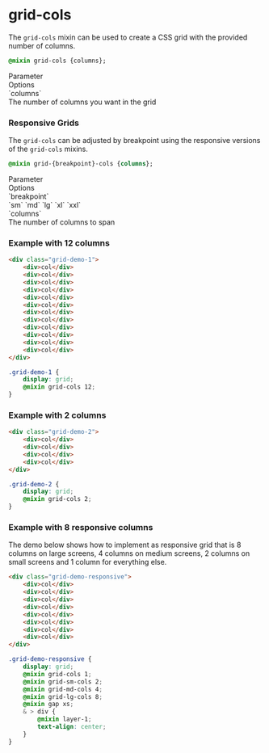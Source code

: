 
<Meta title="Synergy Design System/Developer Docs/Mixins/Grid/grid-cols"/>

# grid-cols

The `grid-cols` mixin can be used to create a CSS grid with the provided number of columns. 

```css
@mixin grid-cols {columns};
```

<div className="table margin-bottom">
    <div>
        <div>Parameter</div>
        <div>Options</div>
    </div>
    <div>
        <div>`columns`</div>
        <div>The number of columns you want in the grid</div>
    </div>
</div>

### Responsive Grids

The `grid-cols` can be adjusted by breakpoint using the responsive versions of the `grid-cols` mixins.

```css
@mixin grid-{breakpoint}-cols {columns};
```

<div className="table margin-bottom">
    <div>
        <div>Parameter</div>
        <div>Options</div>
    </div>
    <div>
        <div>`breakpoint`</div>
        <div>`sm` `md` `lg` `xl` `xxl`</div>
    </div>
    <div>
        <div>`columns`</div>
        <div>The number of columns to span</div>
    </div>
</div>

### Example with 12 columns

<Story of={GridStories.TwelveColumns}/>

```html
<div class="grid-demo-1">
    <div>col</div>
    <div>col</div>
    <div>col</div>
    <div>col</div>
    <div>col</div>
    <div>col</div>
    <div>col</div>
    <div>col</div>
    <div>col</div>
    <div>col</div>
    <div>col</div>
    <div>col</div>
</div>
```

```css
.grid-demo-1 {
    display: grid;
    @mixin grid-cols 12;
}
```

### Example with 2 columns

<Story of={GridStories.TwoColumns}/>

```html
<div class="grid-demo-2">
    <div>col</div>
    <div>col</div>
    <div>col</div>
    <div>col</div>
</div>
```

```css
.grid-demo-2 {
    display: grid;
    @mixin grid-cols 2;
}
```

### Example with 8 responsive columns

The demo below shows how to implement as responsive grid that is 8 columns on large screens, 4 columns on medium screens, 2 columns on small screens and 1 column for everything else.

<Story of={GridStories.ResponsiveColumns}/>

```html
<div class="grid-demo-responsive">
    <div>col</div>
    <div>col</div>
    <div>col</div>
    <div>col</div>
    <div>col</div>
    <div>col</div>
    <div>col</div>
    <div>col</div>
</div>
```

```css
.grid-demo-responsive {
    display: grid;
    @mixin grid-cols 1;
    @mixin grid-sm-cols 2;
    @mixin grid-md-cols 4;
    @mixin grid-lg-cols 8;
    @mixin gap xs;
    & > div {
        @mixin layer-1;
        text-align: center;
    }
}
```
